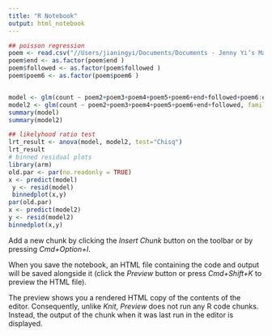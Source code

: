 ```yaml
---
title: "R Notebook"
output: html_notebook
---
```


 

```r
## poisson regression
poem <- read.csv("//Users/jianingyi/Documents/Documents - Jenny Yi’s MacBook Air/mssp/ma676/consulting/MA677_Poem_project/poem_project.csv")
poem$end <- as.factor(poem$end )
poem$followed <- as.factor(poem$followed )
poem$poem6 <- as.factor(poem$poem6 )


model <- glm(count ~ poem2+poem3+poem4+poem5+poem6+end+followed+poem6:end+poem6:followed, family = poisson, data = poem)
model2 <- glm(count ~ poem2+poem3+poem4+poem5+poem6+end+followed, family = poisson, data = poem)
summary(model)
summary(model2)

## likelyhood ratio test
lrt_result <- anova(model, model2, test="Chisq")
lrt_result
# binned residual plots
library(arm)
old.par <- par(no.readonly = TRUE)
x <- predict(model)
 y <- resid(model)
 binnedplot(x,y)
par(old.par)
x <- predict(model2)
y <- resid(model2)
binnedplot(x,y)
```

Add a new chunk by clicking the *Insert Chunk* button on the toolbar or by pressing *Cmd+Option+I*.

When you save the notebook, an HTML file containing the code and output will be saved alongside it (click the *Preview* button or press *Cmd+Shift+K* to preview the HTML file). 

The preview shows you a rendered HTML copy of the contents of the editor. Consequently, unlike *Knit*, *Preview* does not run any R code chunks. Instead, the output of the chunk when it was last run in the editor is displayed.

